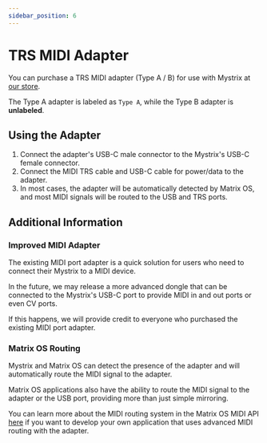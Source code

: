 ```yaml
---
sidebar_position: 6
---
```


# TRS MIDI Adapter

You can purchase a TRS MIDI adapter (Type A / B) for use with Mystrix at [our store](https://203.io/products/matrix-midi-out-adapter).

The Type A adapter is labeled as `Type A`, while the Type B adapter is **unlabeled**.

## Using the Adapter

1. Connect the adapter's USB-C male connector to the Mystrix's USB-C female connector.
2. Connect the MIDI TRS cable and USB-C cable for power/data to the adapter.
3. In most cases, the adapter will be automatically detected by Matrix OS, and most MIDI signals will be routed to the USB and TRS ports.

## Additional Information

### Improved MIDI Adapter

The existing MIDI port adapter is a quick solution for users who need to connect their Mystrix to a MIDI device.

In the future, we may release a more advanced dongle that can be connected to the Mystrix's USB-C port to provide MIDI in and out ports or even CV ports.

If this happens, we will provide credit to everyone who purchased the existing MIDI port adapter.

### Matrix OS Routing

Mystrix and Matrix OS can detect the presence of the adapter and will automatically route the MIDI signal to the adapter.

Matrix OS applications also have the ability to route the MIDI signal to the adapter or the USB port, providing more than just simple mirroring.

You can learn more about the MIDI routing system in the Matrix OS MIDI API [here](/docs/Developer/MatrixOSApplicationCppAPI/MIDI) if you want to develop your own application that uses advanced MIDI routing with the adapter.
